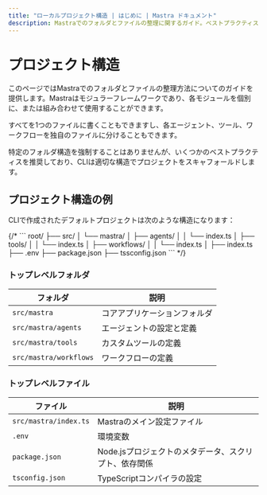```yaml
---
title: "ローカルプロジェクト構造 | はじめに | Mastra ドキュメント"
description: Mastraでのフォルダとファイルの整理に関するガイド。ベストプラクティスと推奨される構造を含みます。
---
```





# プロジェクト構造

このページではMastraでのフォルダとファイルの整理方法についてのガイドを提供します。Mastraはモジュラーフレームワークであり、各モジュールを個別に、または組み合わせて使用することができます。

すべてを1つのファイルに書くこともできますし、各エージェント、ツール、ワークフローを独自のファイルに分けることもできます。

特定のフォルダ構造を強制することはありませんが、いくつかのベストプラクティスを推奨しており、CLIは適切な構造でプロジェクトをスキャフォールドします。



## プロジェクト構造の例

CLIで作成されたデフォルトプロジェクトは次のような構造になります：

<FileTree>
  <FileTree.Folder name="src" defaultOpen>
    <FileTree.Folder name="mastra" defaultOpen>
      <FileTree.Folder name="agents" defaultOpen>
        <FileTree.File name="agent-name.ts" />
      </FileTree.Folder>
      <FileTree.Folder name="tools" defaultOpen>
        <FileTree.File name="tool-name.ts" />
      </FileTree.Folder>
      <FileTree.Folder name="workflows" defaultOpen>
        <FileTree.File name="workflow-name.ts" />
      </FileTree.Folder>
      <FileTree.File name="index.ts" />
    </FileTree.Folder>
  </FileTree.Folder>
  <FileTree.File name=".env" />
  <FileTree.File name="package.json" />
  <FileTree.File name="tsconfig.json" />
</FileTree>
{/*
```
root/
├── src/
│   └── mastra/
│       ├── agents/
│       │   └── index.ts
│       ├── tools/
│       │   └── index.ts
│       ├── workflows/
│       │   └── index.ts
│       ├── index.ts
├── .env
├── package.json
├── tssconfig.json
``` */}

### トップレベルフォルダ

| フォルダ               | 説明                                 |
| ---------------------- | ------------------------------------ |
| `src/mastra`           | コアアプリケーションフォルダ         |
| `src/mastra/agents`    | エージェントの設定と定義             |
| `src/mastra/tools`     | カスタムツールの定義                 |
| `src/mastra/workflows` | ワークフローの定義                   |

### トップレベルファイル

| ファイル              | 説明                                                |
| --------------------- | --------------------------------------------------- |
| `src/mastra/index.ts` | Mastraのメイン設定ファイル                          |
| `.env`                | 環境変数                                            |
| `package.json`        | Node.jsプロジェクトのメタデータ、スクリプト、依存関係 |
| `tsconfig.json`       | TypeScriptコンパイラの設定                          |
